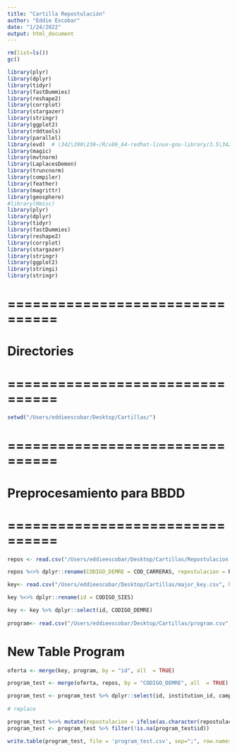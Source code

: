 ```yaml
---
title: "Cartilla Repostulación"
author: "Eddie Escobar"
date: "1/24/2022"
output: html_document
---
```


```r
rm(list=ls())
gc()
```

```r
library(plyr)
library(dplyr)
library(tidyr)
library(fastDummies)
library(reshape2)
library(corrplot)
library(stargazer)
library(stringr)
library(ggplot2)
library(rddtools)
library(parallel)
library(evd)  # \342\200\230~/R/x86_64-redhat-linux-gnu-library/3.5\342\200\231 (personal library in Hawk)
library(magic)
library(mvtnorm)
library(LaplacesDemon)
library(truncnorm)
library(compiler)
library(feather)
library(magrittr)
library(geosphere)
#library(Hmisc)
library(plyr)
library(dplyr)
library(tidyr)
library(fastDummies)
library(reshape2)
library(corrplot)
library(stargazer)
library(stringr)
library(ggplot2)
library(stringi)
library(stringr)
```

# ================================
# Directories
# ================================

```r

setwd("/Users/eddieescobar/Desktop/Cartillas/")

```

# ================================
# Preprocesamiento para BBDD
# ================================

```r

repos <- read.csv("/Users/eddieescobar/Desktop/Cartillas/Repostulacion adm 2021.csv", header=TRUE, sep=';')

repos %<>% dplyr::rename(CODIGO_DEMRE = COD_CARRERAS, repostulacion = REPOSTULACION)

key<- read.csv("/Users/eddieescobar/Desktop/Cartillas/major_key.csv", header=TRUE, sep=';')

key %<>% dplyr::rename(id = CODIGO_SIES)

key <- key %>% dplyr::select(id, CODIGO_DEMRE)
  
program<- read.csv("/Users/eddieescobar/Desktop/Cartillas/program.csv", header=TRUE, sep=';')

```

# New Table Program

```r

oferta <- merge(key, program, by = "id", all  = TRUE)

program_test <- merge(oferta, repos, by = "CODIGO_DEMRE", all  = TRUE)

program_test <- program_test %>% dplyr::select(id, institution_id, campus_name, region_id, level_id, address, major_id, name, accredited, accredited_years, area_id, duration, duration_type, tuition, application_type, shift, entry_req, benefits, vacancies, repostulacion)
  
# replace 

program_test %<>% mutate(repostulacion = ifelse(as.character(repostulacion) == 'SI', 1, 0))
program_test <- program_test %>% filter(!is.na(program_test$id))

write.table(program_test, file = 'program_test.csv', sep=";", row.names = FALSE, quote = FALSE)



```



